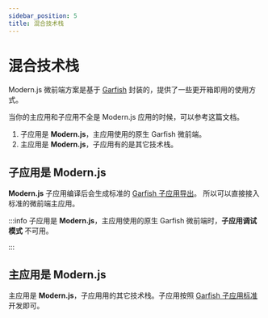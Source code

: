 ```yaml
---
sidebar_position: 5
title: 混合技术栈
---
```

# 混合技术栈

Modern.js 微前端方案是基于 [Garfish](https://garfishjs.org/) 封装的，提供了一些更开箱即用的使用方式。

当你的主应用和子应用不全是 Modern.js 应用的时候，可以参考这篇文档。

1. 子应用是 **Modern.js**，主应用使用的原生 Garfish 微前端。
2. 主应用是 **Modern.js**，子应用有的是其它技术栈。

## 子应用是 Modern.js

**Modern.js** 子应用编译后会生成标准的 [Garfish 子应用导出](https://www.garfishjs.org/guide/start#2%E5%AF%BC%E5%87%BA-provider-%E5%87%BD%E6%95%B0)。
所以可以直接接入标准的微前端主应用。

:::info
子应用是 **Modern.js**，主应用使用的原生 Garfish 微前端时，**子应用调试模式** 不可用。

:::

## 主应用是 Modern.js

主应用是 **Modern.js**，子应用用的其它技术栈。子应用按照 [Garfish 子应用标准](https://www.garfishjs.org/guide/demo/react) 开发即可。
